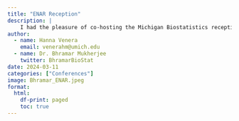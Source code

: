 ```yaml
---
title: "ENAR Reception"
description: |
    I had the pleasure of co-hosting the Michigan Biostatistics reception at ENAR with Dr. Bhramar Mukherjee.
author:
  - name: Hanna Venera
    email: venerahm@umich.edu
  - name: Dr. Bhramar Mukherjee
    twitter: BhramarBioStat
date: 2024-03-11
categories: ["Conferences"]
image: Bhramar_ENAR.jpeg
format:
  html:
    df-print: paged
    toc: true
---
```


<blockquote class="twitter-tweet">
  <a href="https://x.com/BhramarBioStat/status/1767349363905294393"></a>
</blockquote> 
<script async src="https://platform.twitter.com/widgets.js" charset="utf-8"></script>